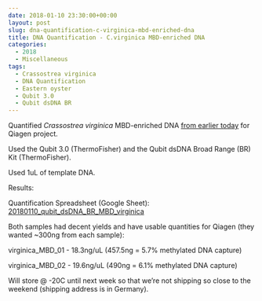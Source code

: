 ```yaml
---
date: 2018-01-10 23:30:00+00:00
layout: post
slug: dna-quantification-c-virginica-mbd-enriched-dna
title: DNA Quantification - C.virginica MBD-enriched DNA
categories:
  - 2018
  - Miscellaneous
tags:
  - Crassostrea virginica
  - DNA Quantification
  - Eastern oyster
  - Qubit 3.0
  - Qubit dsDNA BR
---
```


Quantified _Crassostrea virginica_ MBD-enriched DNA [from earlier today](https://robertslab.github.io/sams-notebook/2018/01/10/mbd-enrichment…ared-dna-day-3.html) for Qiagen project.

Used the Qubit 3.0 (ThermoFisher) and the Qubit dsDNA Broad Range (BR) Kit (ThermoFisher).

Used 1uL of template DNA.

Results:

Quantification Spreadsheet (Google Sheet): [20180110_qubit_dsDNA_BR_MBD_virginica](https://docs.google.com/spreadsheets/d/1HVwlkcCn2AmhJQAHbP4GYSD-V4-ZnahiD55kc9PdjYs/edit?usp=sharing)

Both samples had decent yields and have usable quantities for Qiagen (they wanted ~300ng from each sample):

virginica_MBD_01 - 18.3ng/uL (457.5ng = 5.7% methylated DNA capture)

virginica_MBD_02 - 19.6ng/uL (490ng = 6.1% methylated DNA capture)

Will store @ -20C until next week so that we're not shipping so close to the weekend (shipping address is in Germany).
